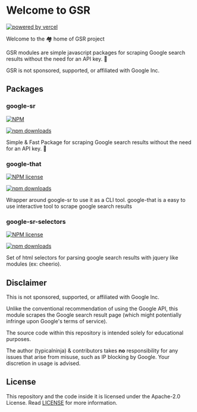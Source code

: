 

# Welcome to GSR 

[![powered by vercel](/images/powered-by-vercel.svg)](https://vercel.com?utm_source=g-sr.vercel.app&utm_campaign=oss)

Welcome to the 🏘️ home of GSR project


GSR modules are simple javascript packages for scraping Google search results without the need for an API key. 🚀

<Callout type="warning" emoji="⚠️">
 GSR is not sponsored, supported, or affiliated with Google Inc.
</Callout>

## Packages

### google-sr

[![NPM](https://img.shields.io/npm/l/google-sr)](https://www.npmjs.com/package/google-sr)

[![npm downloads](https://img.shields.io/npm/dw/google-sr)](https://www.npmjs.com/package/google-sr)

Simple & Fast Package for scraping Google search results without the need for an API key. 🚀

<Cards>
    <Card icon="📚" title="Documentation & Guide" href="/google/sr" />
    <Card icon="📦" title="Npm page" href="https://www.npmjs.com/package/google-sr" />
</Cards>

### google-that

[![NPM license](https://img.shields.io/npm/l/google-that)](https://www.npmjs.com/package/google-that)

[![npm downloads](https://img.shields.io/npm/dw/google-that)](https://www.npmjs.com/package/google-that)

Wrapper around google-sr to use it as a CLI tool. google-that is a easy to use interactive tool to
scrape google search results

<Cards>
    <Card icon="📚" title="Documentation & Guide" href="/google/that" />
    <Card icon="📦" title="Npm page" href="https://www.npmjs.com/package/google-that" />
</Cards>

### google-sr-selectors

[![NPM license](https://img.shields.io/npm/l/google-sr-selectors)](https://www.npmjs.com/package/google-sr-selectors)

[![npm downloads](https://img.shields.io/npm/dw/google-sr-selectors)](https://www.npmjs.com/package/google-sr-selectors)

Set of html selectors for parsing google search results with jquery like modules (ex: cheerio).

<Cards>
    <Card icon="📚" title="Documentation & Guide" href="/google/selectors" />
    <Card icon="📦" title="Npm page" href="https://www.npmjs.com/package/google-sr-selectors" />
</Cards>

## Disclaimer

This is not sponsored, supported, or affiliated with Google Inc.

Unlike the conventional recommendation of using the Google API, this module scrapes the Google search result page (which might potentially infringe upon Google's terms of service).

The source code within this repository is intended solely for educational purposes.

The author (typicalninja) & contributors takes **no** responsibility for any issues that arise from misuse, such as IP blocking by Google. Your discretion in usage is advised.

## License

This repository and the code inside it is licensed under the Apache-2.0 License. Read [LICENSE](./LICENSE) for more information.